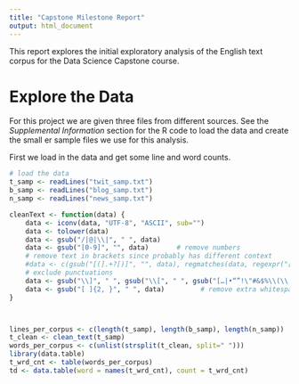 ```yaml
---
title: "Capstone Milestone Report"
output: html_document
---
```

This report explores the initial exploratory analysis of the English text corpus for the Data Science Capstone course.

# Explore the Data
For this project we are given three files from different sources. See the *Supplemental Information* section for the R code to load the data and create the small er sample files we use for this analysis.

First we load in the data and get some line and word counts.
```r
# load the data
t_samp <- readLines("twit_samp.txt")
b_samp <- readLines("blog_samp.txt")
n_samp <- readLines("news_samp.txt")

cleanText <- function(data) {
    data <- iconv(data, "UTF-8", "ASCII", sub="")
    data <- tolower(data)
    data <- gsub("/|@|\\|", " ", data)
    data <- gsub("[0-9]", "", data)       # remove numbers
    # remove text in brackets since probably has different context
    #data <- c(gsub("[(].+?[)]", "", data), regmatches(data, regexpr("[(].+?[)]", data)))
    # exclude punctuations
    data <- gsub("\\]", " ", gsub("\\[", " ", gsub("[…|•“”!\"#&$%\\(\\)*+./:;<=>?@^_`\\{|\\}~,/\\-]", " ", data)))
    data <- gsub("[ ]{2, }", " ", data)         # remove extra whitespaces
}



lines_per_corpus <- c(length(t_samp), length(b_samp), length(n_samp))
t_clean <- clean_text(t_samp)
words_per_corpus <- c(unlist(strsplit(t_clean, split=" ")))
library(data.table)
t_wrd_cnt <- table(words_per_corpus)
td <- data.table(word = names(t_wrd_cnt), count = t_wrd_cnt)
```
